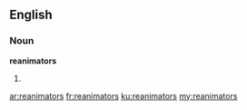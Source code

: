 ==English==

===Noun===
'''reanimators'''

# {{plural of|reanimator}}

[[ar:reanimators]]
[[fr:reanimators]]
[[ku:reanimators]]
[[my:reanimators]]